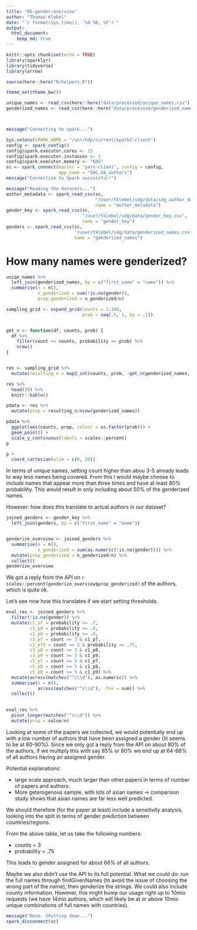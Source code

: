 ```yaml
---
title: "05-gender-overview"
author: "Thomas Klebel"
date: "`r format(Sys.time(), '%d %B, %Y')`"
output: 
  html_document:
    keep_md: true
---
```


```r
knitr::opts_chunk$set(echo = TRUE)
library(sparklyr)
library(tidyverse)
library(arrow)

source(here::here("R/helpers.R"))

theme_set(theme_bw())

unique_names <- read_csv(here::here("data/processed/unique_names.csv"))
genderized_names <- read_csv(here::here("data/processed/genderized_names.csv"))



message("Connecting to spark...")

Sys.setenv(SPARK_HOME = "/usr/hdp/current/spark2-client")
config <- spark_config()
config$spark.executor.cores <- 15
config$spark.executor.instances <- 3
config$spark.executor.memory <- "60G"
sc <- spark_connect(master = "yarn-client", config = config,
                    app_name = "SDG_OA_authors")
message("Connection to Spark successful!")

message("Reading the datasets...")
author_metadata <- spark_read_csv(sc,
                                  "/user/tklebel/sdg/data/sdg_author_data.csv",
                                  name = "author_metadata")
gender_key <- spark_read_csv(sc,
                             "/user/tklebel/sdg/data/gender_key.csv",
                             name = "gender_key")
genders <- spark_read_csv(sc,
                          "/user/tklebel/sdg/data/genderized_names.csv",
                          name = "genderized_names")

```


# How many names were genderized?
```r
uniqe_names %>% 
  left_join(genderized_names, by = c("first_name" = "name")) %>% 
  summarise(n = n(),
            n_genderized = sum(!is.na(gender)),
            prop_genderized = n_genderized/n)
```


```r
sampling_grid <- expand_grid(counts = 1:100,
                             prob = seq(.5, 1, by = .1))


get_n <- function(df, counts, prob) {
  df %>% 
    filter(count >= counts, probability >= prob) %>% 
    nrow()
}


res <- sampling_grid %>% 
  mutate(resulting_n = map2_int(counts, prob, ~get_n(genderized_names, .x, .y)))

res %>% 
  head(20) %>% 
  knitr::kable()

```

```r
pdata <- res %>% 
  mutate(prop = resulting_n/nrow(genderized_names))

pdata %>% 
  ggplot(aes(counts, prop, colour = as.factor(prob))) +
  geom_point() +
  scale_y_continuous(labels = scales::percent)
p
```


```r
p +
  coord_cartesian(xlim = c(0, 20))
```

In terms of unique names, setting count higher than abou 3-5 already leads to 
way less names being covered. From this I would maybe choose to include names
that appear more than three times and have at least 80% probability. This would
result in only including about 50% of the genderized names.

However: how does this translate to actual authors in our dataset?

```r
joined_genders <- gender_key %>% 
  left_join(genders, by = c("first_name" = "name"))


genderize_overview <- joined_genders %>% 
  summarise(n = n(),
            n_genderized = sum(as.numeric(!is.na(gender)))) %>% 
  mutate(prop_genderized = n_genderized/n) %>% 
  collect()
genderize_overview
```

We got a reply from the API on
`r scales::percent(genderize_overview$prop_genderized)` of the authors, which is
quite ok.

Let's see now how this translates if we start setting thresholds.

```r
eval_res <- joined_genders %>% 
  filter(!is.na(gender)) %>% 
  mutate(c1_p7 = probability >= .7,
         c1_p8 = probability >= .8,
         c1_p9 = probability >= .9,
         c3_p7 = count >= 3 & c1_p7,
         c3_p75 = count >= 3 & probability >= .75,
         c3_p8 = count >= 3 & c1_p8,
         c3_p9 = count >= 3 & c1_p9,
         c5_p7 = count >= 5 & c1_p7,
         c5_p8 = count >= 5 & c1_p8,
         c5_p9 = count >= 5 & c1_p9) %>% 
  mutate(across(matches("^c\\d"), as.numeric)) %>% 
  summarise(n = n(),
            across(matches("^c\\d"), .fns = sum)) %>% 
  collect()
  

```

```r
eval_res %>% 
  pivot_longer(matches("^c\\d")) %>% 
  mutate(prop = value/n)
```


Looking at some of the papers we collected, we would potentially end up with a
low number of authors that have been assigned a gender (lit seems to be at 
80-90%). Since we only got a reply from the API on about 80% of the authors,
if we multiply this with say 85% or 80% we end up at 64-68% of all authors having
an assigned gender.

Potential explanations:

- large scale approach, much larger than other papers in terms of number of 
papers and authors.
- More geterogenous sample, with lots of asian names -> comparison study shows
that asian names are far less well predicted.

We should therefore (for the paper at least) include a sensitivity analysis,
looking into the split in terms of gender prediction between countries/regions.

From the above table, let us take the following numbers:

- counts = 3
- probability = .75

This leads to gender assigned for about 66% of all authors.


Maybe we also didn't use the API to its full potential. What we could do:
run the full names through findGivenNames (to avoid the issue of choosing the
wrong part of the name), then genderize the strings. We could also include 
county information. However, this might bump our usage right up to 10mio requests
(we have 14mio authors, which will likely be at or above 10mio unique combinations
of full names with countries).


```r
message("Done. Shutting down...")
spark_disconnect(sc)
```
